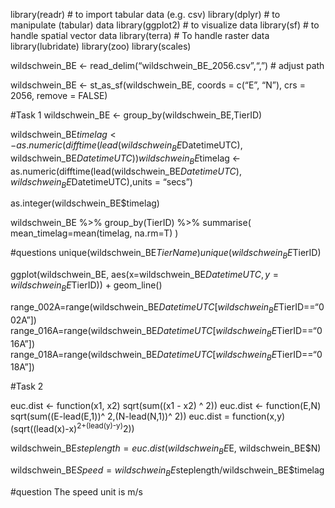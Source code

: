 

library(readr)        # to import tabular data (e.g. csv)
library(dplyr)        # to manipulate (tabular) data
library(ggplot2)      # to visualize data
library(sf)           # to handle spatial vector data
library(terra)        # To handle raster data
library(lubridate)
library(zoo)
library(scales)


wildschwein_BE <- read_delim("wildschwein_BE_2056.csv",",") # adjust path

wildschwein_BE <- st_as_sf(wildschwein_BE, coords = c("E", "N"), crs = 2056, remove = FALSE)

#################################################################################

#Task 1
wildschwein_BE <- group_by(wildschwein_BE,TierID)

wildschwein_BE$timelag  <- as.numeric(difftime(lead(wildschwein_BE$DatetimeUTC), wildschwein_BE$DatetimeUTC))
wildschwein_BE$timelag  <- as.numeric(difftime(lead(wildschwein_BE$DatetimeUTC), wildschwein_BE$DatetimeUTC),units = "secs")


as.integer(wildschwein_BE$timelag)

wildschwein_BE %>% 
  group_by(TierID) %>%
  summarise(
    mean_timelag=mean(timelag, na.rm=T)
  )

#questions 
unique(wildschwein_BE$TierName)
unique(wildschwein_BE$TierID)


ggplot(wildschwein_BE, aes(x=wildschwein_BE$DatetimeUTC, y=wildschwein_BE$TierID)) +
  geom_line()

range_002A=range(wildschwein_BE$DatetimeUTC[wildschwein_BE$TierID=="002A"])
range_016A=range(wildschwein_BE$DatetimeUTC[wildschwein_BE$TierID=="016A"])
range_018A=range(wildschwein_BE$DatetimeUTC[wildschwein_BE$TierID=="018A"])


##################################################################################

#Task 2


euc.dist <- function(x1, x2) sqrt(sum((x1 - x2) ^ 2))
euc.dist <- function(E,N) sqrt(sum((E-lead(E,1))^ 2,(N-lead(N,1))^ 2))
euc.dist = function(x,y) (sqrt((lead(x)-x)^2+(lead(y)-y)^2))


wildschwein_BE$steplength= euc.dist(wildschwein_BE$E, wildschwein_BE$N)


wildschwein_BE$Speed = wildschwein_BE$steplength/wildschwein_BE$timelag

#question
The speed unit is m/s




